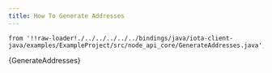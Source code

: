 ```yaml
---
title: How To Generate Addresses
---
```



    from '!!raw-loader!./../../../../../bindings/java/iota-client-java/examples/ExampleProject/src/node_api_core/GenerateAddresses.java';

<CodeBlock className="language-java">
    {GenerateAddresses}
</CodeBlock>